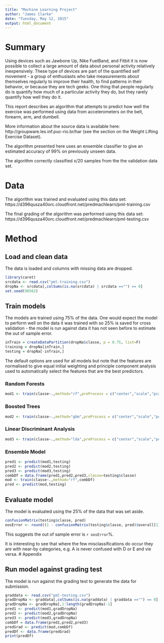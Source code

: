 ```yaml
---
title: "Machine Learning Project"
author: "James Clarke"
date: "Tuesday, May 12, 2015"
output: html_document
---
```


# Summary
Using devices such as Jawbone Up, Nike FuelBand, and Fitbit it is now possible to collect a large amount of data about personal activity relatively inexpensively. These type of devices are part of the quantified self movement - a group of enthusiasts who take measurements about themselves regularly to improve their health, to find patterns in their behavior, or because they are tech geeks. One thing that people regularly do is quantify how much of a particular activity they do, but they rarely quantify how well they do it. 

This report describes an algorithm that attempts to predict how well the exercise was performed using data from accelerometers on the belt, forearm, arm, and dumbell.

More information about the source data is available here: http://groupware.les.inf.puc-rio.br/har (see the section on the Weight Lifting Exercise Dataset).

The algorithm presented here uses an ensemble classifier to give an estimated accuracy of 99% on previously unseen data.

The algorithm correctly classified x/20 samples from the the validation data set.

# Data
The algorithm was trained and evaluated using this data set:
https://d396qusza40orc.cloudfront.net/predmachlearn/pml-training.csv

The final grading of the algorithm was performed using this data set:
https://d396qusza40orc.cloudfront.net/predmachlearn/pml-testing.csv

# Method

## Load and clean data
The data is loaded and columns with missing data are dropped.
```r
library(caret)
srcdata <- read.csv("pml-training.csv")
dropNa <- srcdata[,colSums(is.na(srcdata) | srcdata =="") == 0]
set.seed(98562)
```

## Train models
The models are trained using 75% of the data. One would expect the model to perform well on the data it was trained with so 25% is saved for cross validation - the model is run against data it has not seen before to estimate the out of sample error.
```r
inTrain = createDataPartition(dropNa$classe, p = 0.75, list=F)
training = dropNa[inTrain,]
testing = dropNa[-inTrain,]
```
The default options are used for all models but note that the features are normalised to give equal initial weighting and principle component analysis used to automatically select the features that are the best predictors.

### Random Forests
```r
mod1 <- train(classe~.,method="rf",preProcess = c("center","scale","pca"),training)
```

### Boosted Trees
```r
mod2 <- train(classe~.,method="gbm",preProcess = c("center","scale","pca"),training)
```

### Linear Discriminant Analysis
```r
mod3 <- train(classe~.,method="lda",preProcess = c("center","scale","pca"),training)
```

### Ensemble Model
```r
pred1 <- predict(mod1,testing)
pred2 <- predict(mod2,testing)
pred3 <- predict(mod3,testing)
combDf = data.frame(pred1,pred2,pred3,classe=testing$classe)
mod <- train(classe~.,method="rf",combDf)
pred <- predict(mod,testing)
```

## Evaluate model
The model is evaluated using the 25% of the data that was set aside.
```r
confusionMatrix(testing$classe, pred)
oosError <- round((1 - confusionMatrix(testing$classe, pred)$overall[1]) * 100,0)
```
This suggests the out of sample error is `r oosError`%.

It is interesting to see that where the few misclassifications do occur they are with near-by categories, e.g. A is never confused with D or E and vie versa.
# Appendix

## Run model against grading test
The model is run against the grading test to generate the data for submission.
```r
graddata <- read.csv("pml-testing.csv")
gradDropNa <- graddata[,colSums(is.na(graddata) | graddata =="") == 0]
gradDropNa <- gradDropNa[,1:length(gradDropNa)-1]
pred1 <- predict(mod1,gradDropNa)
pred2 <- predict(mod2,gradDropNa)
pred3 <- predict(mod3,gradDropNa)
combDf = data.frame(pred1,pred2,pred3)
predGrad <- predict(mod,combDf)
predDf <- data.frame(predGrad)
print(predDf)
```